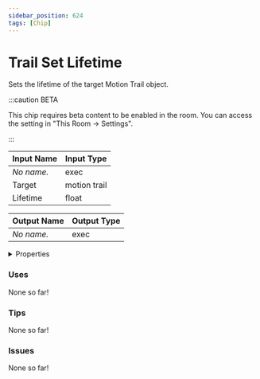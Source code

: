 ```yaml
---
sidebar_position: 624
tags: [Chip]
---
```


# Trail Set Lifetime

Sets the lifetime of the target Motion Trail object.

:::caution BETA

This chip requires beta content to be enabled in the room. You can access the setting in "This Room -> Settings".

:::


<EsbSvg />

| Input Name | Input Type |
|-----------|-----------|
| *No name.* | exec |
| Target | motion trail |
| Lifetime | float |

| Output Name | Output Type |
|-----------|-----------|
| *No name.* | exec |


<details>
  <summary>Properties</summary>
  <div>
    <div>
    <table>
      <thead>
        <tr>
          <th>Is beta required?</th>
          <th>✅</th>
        </tr>
        <tr>
          <th>Is this chip a trolling risk?</th>
          <th>❌</th>
        </tr>
        <tr>
          <th>Chip UUID</th>
          <th>eb69e7ac-e579-463c-9da9-643e639cf333</th>
        </tr>
      </thead>
    </table>
    </div>
  </div>
</details>

### Uses

None so far!

### Tips

None so far!

### Issues

None so far!